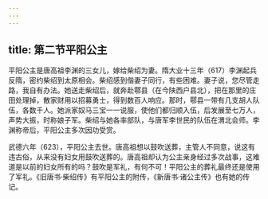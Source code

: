 ```yaml
---
---
---
```

title: 第二节平阳公主
---



平阳公主是唐高祖李渊的三女儿，嫁给柴绍为妻。隋大业十三年（617）李渊起兵反隋，密约柴绍到太原相会。柴绍感到偕妻子同行，有些困难。妻子说，您尽管走路，我自有办法。她送走柴绍后，就奔赴鄠县（在今陕西户县北），把在那里的庄田处理掉，散家财用以招募勇士，得到数百人响应。那时，鄠县一带有几支胡人队伍，各数千人。她派家奴马三宝一一说服，使他们都归顺入伍，后发展至七万人，声势大振，时称娘子军。柴绍与她各率部队，与唐军李世民的队伍在渭北会师。李渊称帝后，平阳公主多次因功受赏。

武德六年（623），平阳公主去世。唐高祖想以鼓吹送葬，主管人不同意，说这有违古俗，从来没有妇女用鼓吹送葬的。唐高祖却认为公主亲身经过多次战事，这难道是以前的妇女所有的吗？鼓吹是军礼，有何不可！平阳公主的葬礼最终还是使用了军礼。《旧唐书·柴绍传》有平阳公主的附传，《新唐书·诸公主传》也有她的传记。